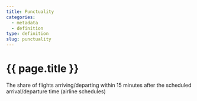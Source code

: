 ```yaml
---
title: Punctuality
categories:
  - metadata
  - definition
type: definition
slug: punctuality
---
```

# {{ page.title }}

The share of flights arriving/departing within 15 minutes after the scheduled arrival/departure time (airline schedules)
